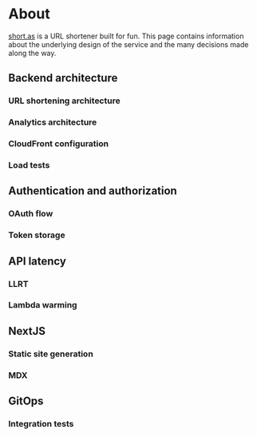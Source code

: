 # About

[short.as](https://short.as) is a URL shortener built for fun. This page contains information about the underlying design
of the service and the many decisions made along the way.

## Backend architecture

### URL shortening architecture

### Analytics architecture

### CloudFront configuration

### Load tests

## Authentication and authorization

### OAuth flow

### Token storage

## API latency

### LLRT

### Lambda warming

## NextJS

### Static site generation

### MDX

## GitOps

### Integration tests
